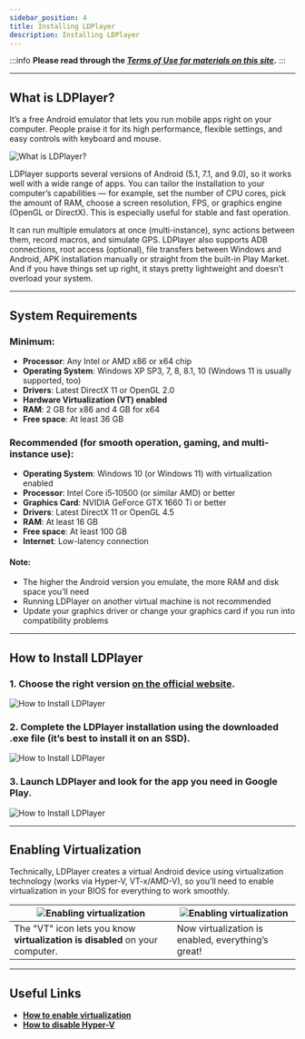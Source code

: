 ```yaml
---
sidebar_position: 4
title: Installing LDPlayer
description: Installing LDPlayer
---
```

:::info **Please read through the [*Terms of Use for materials on this site*](../Disclaimer).**
:::
_______________________________________________
## What is LDPlayer?  
It’s a free Android emulator that lets you run mobile apps right on your computer. People praise it for its high performance, flexible settings, and easy controls with keyboard and mouse.

![What is LDPlayer?](./assets/LDPlayer_Install/LDPlayer_Install_pic1.png)

LDPlayer supports several versions of Android (5.1, 7.1, and 9.0), so it works well with a wide range of apps. You can tailor the installation to your computer’s capabilities — for example, set the number of CPU cores, pick the amount of RAM, choose a screen resolution, FPS, or graphics engine (OpenGL or DirectX). This is especially useful for stable and fast operation.

It can run multiple emulators at once (multi-instance), sync actions between them, record macros, and simulate GPS. LDPlayer also supports ADB connections, root access (optional), file transfers between Windows and Android, APK installation manually or straight from the built-in Play Market. And if you have things set up right, it stays pretty lightweight and doesn’t overload your system.  
_______________________________________________  
## System Requirements  
### Minimum:  
- **Processor**: Any Intel or AMD x86 or x64 chip  
- **Operating System**: Windows XP SP3, 7, 8, 8.1, 10 (Windows 11 is usually supported, too) 
- **Drivers**: Latest DirectX 11 or OpenGL 2.0  
- **Hardware Virtualization (VT) enabled**  
- **RAM**: 2 GB for x86 and 4 GB for x64  
- **Free space**: At least 36 GB

### Recommended (for smooth operation, gaming, and multi-instance use):  
- **Operating System**: Windows 10 (or Windows 11) with virtualization enabled  
- **Processor**: Intel Core i5‑10500 (or similar AMD) or better  
- **Graphics Card**: NVIDIA GeForce GTX 1660 Ti or better  
- **Drivers**: Latest DirectX 11 or OpenGL 4.5  
- **RAM**: At least 16 GB  
- **Free space**: At least 100 GB    
- **Internet**: Low-latency connection

#### Note: 
- The higher the Android version you emulate, the more RAM and disk space you’ll need  
- Running LDPlayer on another virtual machine is not recommended  
- Update your graphics driver or change your graphics card if you run into compatibility problems  
_______________________________________________   
## How to Install LDPlayer  
### 1. Choose the right version [**on the official website**](https://www.ldplayer.net/versions).
![How to Install LDPlayer](./assets/LDPlayer_Install/LDPlayer_Install_pic2.png) 

### 2. Complete the LDPlayer installation using the downloaded .exe file (it’s best to install it on an SSD).
![How to Install LDPlayer](./assets/LDPlayer_Install/LDPlayer_Install_pic3.png)

### 3. Launch LDPlayer and look for the app you need in Google Play.  
![How to Install LDPlayer](./assets/LDPlayer_Install/LDPlayer_Install_pic4.png) 
_______________________________________________
## Enabling Virtualization  
Technically, LDPlayer creates a virtual Android device using virtualization technology (works via Hyper-V, VT-x/AMD-V), so you’ll need to enable virtualization in your BIOS for everything to work smoothly.

| ![Enabling virtualization](./assets/LDPlayer_Install/LDPlayer_Install_pic5.png)    | ![Enabling virtualization](./assets/LDPlayer_Install/LDPlayer_Install_pic6.png) |
| -------- | ------- |
| The "VT" icon lets you know **virtualization is disabled** on your computer.   | Now virtualization is enabled, everything’s great!   |
_______________________________________________
## Useful Links   
- [**How to enable virtualization**](./Virtualization)       
- [**How to disable Hyper-V**](./Hyper-V)